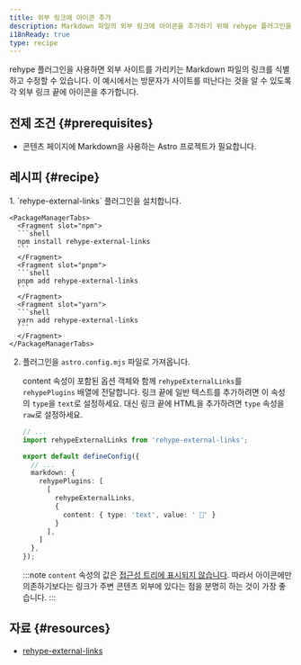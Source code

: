 ```yaml
---
title: 외부 링크에 아이콘 추가
description: Markdown 파일의 외부 링크에 아이콘을 추가하기 위해 rehype 플러그인을 설치하는 방법을 알아보세요.
i18nReady: true
type: recipe
---
```


rehype 플러그인을 사용하면 외부 사이트를 가리키는 Markdown 파일의 링크를 식별하고 수정할 수 있습니다. 이 예시에서는 방문자가 사이트를 떠난다는 것을 알 수 있도록 각 외부 링크 끝에 아이콘을 추가합니다.

## 전제 조건 \{#prerequisites\}

- 콘텐츠 페이지에 Markdown을 사용하는 Astro 프로젝트가 필요합니다.

## 레시피 \{#recipe\}

<Steps>
1. `rehype-external-links` 플러그인을 설치합니다.

    <PackageManagerTabs>
      <Fragment slot="npm">
      ```shell
      npm install rehype-external-links
      ```
      </Fragment>
      <Fragment slot="pnpm">
      ```shell
      pnpm add rehype-external-links
      ```
      </Fragment>
      <Fragment slot="yarn">
      ```shell
      yarn add rehype-external-links
      ```
      </Fragment>
    </PackageManagerTabs>

2. 플러그인을 `astro.config.mjs` 파일로 가져옵니다.

    content 속성이 포함된 옵션 객체와 함께 `rehypeExternalLinks`를 `rehypePlugins` 배열에 전달합니다. 링크 끝에 일반 텍스트를 추가하려면 이 속성의 `type`을 `text`로 설정하세요. 대신 링크 끝에 HTML을 추가하려면 `type` 속성을 `raw`로 설정하세요.

    ```ts
    // ...
    import rehypeExternalLinks from 'rehype-external-links';

    export default defineConfig({
      // ...
      markdown: {
        rehypePlugins: [
          [
            rehypeExternalLinks,
            {
              content: { type: 'text', value: ' 🔗' }
            }
          ],
        ]
      },
    });
    ```

    :::note
      `content` 속성의 값은 [접근성 트리에 표시되지 않습니다](https://developer.mozilla.org/ko/docs/Web/CSS/content). 따라서 아이콘에만 의존하기보다는 링크가 주변 콘텐츠 외부에 있다는 점을 분명히 하는 것이 가장 좋습니다.
    :::
</Steps>

## 자료 \{#resources\}

- [rehype-external-links](https://www.npmjs.com/package/rehype-external-links)